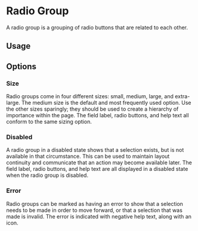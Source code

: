 

<Meta of={RadioGroupStories} />

# Radio Group

A radio group is a grouping of radio buttons that are related to each other.

## Usage

<Unstyled>
  <MainView />
</Unstyled>

<Canvas of={RadioGroupStories.Default} sourceState="shown" />

## Options

### Size

Radio groups come in four different sizes: small, medium, large, and
extra-large. The medium size is the default and most frequently used
option. Use the other sizes sparingly; they should be used to create a
hierarchy of importance within the page. The field label, radio
buttons, and help text all conform to the same sizing option.

<Unstyled>
  <SizeView />
</Unstyled>

<Canvas of={RadioGroupStories.SizeLarge} sourceState="shown" />

### Disabled

A radio group in a disabled state shows that a selection exists, but
is not available in that circumstance. This can be used to maintain
layout continuity and communicate that an action may become available
later. The field label, radio buttons, and help text are all displayed
in a disabled state when the radio group is disabled.

<Unstyled>
  <DisabledView />
</Unstyled>

### Error

Radio groups can be marked as having an error to show that a selection
needs to be made in order to move forward, or that a selection that
was made is invalid. The error is indicated with negative help text,
along with an icon.

<Unstyled>
  <ErrorView />
</Unstyled>
